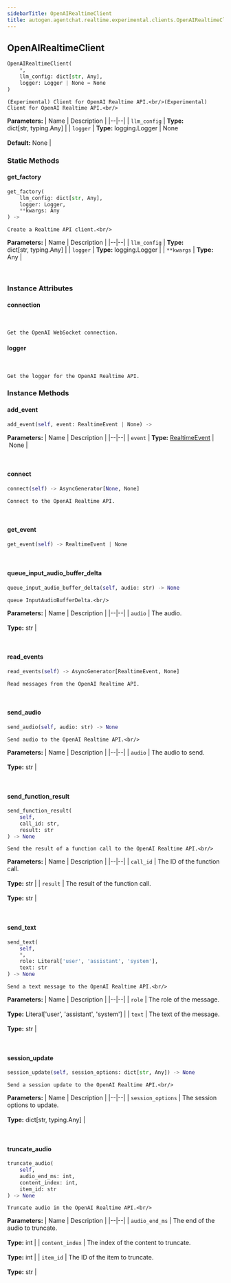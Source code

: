 ```yaml
---
sidebarTitle: OpenAIRealtimeClient
title: autogen.agentchat.realtime.experimental.clients.OpenAIRealtimeClient
---
```

<h2 id="autogen.agentchat.realtime.experimental.clients.OpenAIRealtimeClient" class="doc doc-heading">
    <code class="doc-symbol doc-symbol-heading doc-symbol-class"></code>
    <span class="doc doc-object-name doc-class-name">OpenAIRealtimeClient</span>
</h2>

```python
OpenAIRealtimeClient(
    *,
    llm_config: dict[str, Any],
    logger: Logger | None = None
)
```

    (Experimental) Client for OpenAI Realtime API.<br/>(Experimental) Client for OpenAI Realtime API.<br/>

<b>Parameters:</b>
| Name | Description |
|--|--|
| `llm_config` | **Type:** dict[str, typing.Any] |
| `logger` | **Type:** logging.Logger \| None<br/><br/>**Default:** None |

### Static Methods

<code class="doc-symbol doc-symbol-heading doc-symbol-method"></code>
#### get_factory

```python
get_factory(
    llm_config: dict[str, Any],
    logger: Logger,
    **kwargs: Any
) -> 
```

    Create a Realtime API client.<br/>

<b>Parameters:</b>
| Name | Description |
|--|--|
| `llm_config` | **Type:** dict[str, typing.Any] |
| `logger` | **Type:** logging.Logger |
| `**kwargs` | **Type:** Any |

<br />

### Instance Attributes

<code class="doc-symbol doc-symbol-heading doc-symbol-attribute"></code>
#### connection
<br />

    Get the OpenAI WebSocket connection.

<code class="doc-symbol doc-symbol-heading doc-symbol-attribute"></code>
#### logger
<br />

    Get the logger for the OpenAI Realtime API.

### Instance Methods

<code class="doc-symbol doc-symbol-heading doc-symbol-method"></code>
#### add_event

```python
add_event(self, event: RealtimeEvent | None) -> 
```

    

<b>Parameters:</b>
| Name | Description |
|--|--|
| `event` | **Type:** [RealtimeEvent](/docs/api-reference/autogen/agentchat/realtime/experimental/realtime_events/RealtimeEvent) \| None |

<br />

<code class="doc-symbol doc-symbol-heading doc-symbol-method"></code>
#### connect

```python
connect(self) -> AsyncGenerator[None, None]
```

    Connect to the OpenAI Realtime API.

<br />

<code class="doc-symbol doc-symbol-heading doc-symbol-method"></code>
#### get_event

```python
get_event(self) -> RealtimeEvent | None
```

    

<br />

<code class="doc-symbol doc-symbol-heading doc-symbol-method"></code>
#### queue_input_audio_buffer_delta

```python
queue_input_audio_buffer_delta(self, audio: str) -> None
```

    queue InputAudioBufferDelta.<br/>

<b>Parameters:</b>
| Name | Description |
|--|--|
| `audio` | The audio.<br/><br/>**Type:** str |

<br />

<code class="doc-symbol doc-symbol-heading doc-symbol-method"></code>
#### read_events

```python
read_events(self) -> AsyncGenerator[RealtimeEvent, None]
```

    Read messages from the OpenAI Realtime API.

<br />

<code class="doc-symbol doc-symbol-heading doc-symbol-method"></code>
#### send_audio

```python
send_audio(self, audio: str) -> None
```

    Send audio to the OpenAI Realtime API.<br/>

<b>Parameters:</b>
| Name | Description |
|--|--|
| `audio` | The audio to send.<br/><br/>**Type:** str |

<br />

<code class="doc-symbol doc-symbol-heading doc-symbol-method"></code>
#### send_function_result

```python
send_function_result(
    self,
    call_id: str,
    result: str
) -> None
```

    Send the result of a function call to the OpenAI Realtime API.<br/>

<b>Parameters:</b>
| Name | Description |
|--|--|
| `call_id` | The ID of the function call.<br/><br/>**Type:** str |
| `result` | The result of the function call.<br/><br/>**Type:** str |

<br />

<code class="doc-symbol doc-symbol-heading doc-symbol-method"></code>
#### send_text

```python
send_text(
    self,
    *,
    role: Literal['user', 'assistant', 'system'],
    text: str
) -> None
```

    Send a text message to the OpenAI Realtime API.<br/>

<b>Parameters:</b>
| Name | Description |
|--|--|
| `role` | The role of the message.<br/><br/>**Type:** Literal['user', 'assistant', 'system'] |
| `text` | The text of the message.<br/><br/>**Type:** str |

<br />

<code class="doc-symbol doc-symbol-heading doc-symbol-method"></code>
#### session_update

```python
session_update(self, session_options: dict[str, Any]) -> None
```

    Send a session update to the OpenAI Realtime API.<br/>

<b>Parameters:</b>
| Name | Description |
|--|--|
| `session_options` | The session options to update.<br/><br/>**Type:** dict[str, typing.Any] |

<br />

<code class="doc-symbol doc-symbol-heading doc-symbol-method"></code>
#### truncate_audio

```python
truncate_audio(
    self,
    audio_end_ms: int,
    content_index: int,
    item_id: str
) -> None
```

    Truncate audio in the OpenAI Realtime API.<br/>

<b>Parameters:</b>
| Name | Description |
|--|--|
| `audio_end_ms` | The end of the audio to truncate.<br/><br/>**Type:** int |
| `content_index` | The index of the content to truncate.<br/><br/>**Type:** int |
| `item_id` | The ID of the item to truncate.<br/><br/>**Type:** str |

<br />